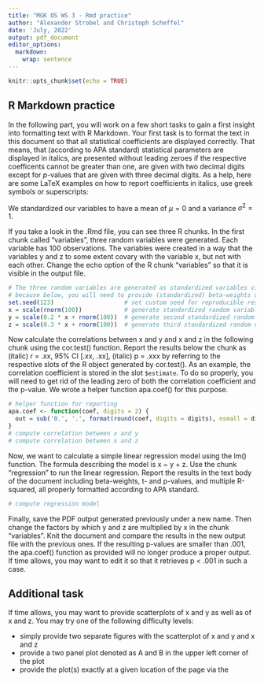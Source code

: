 ```yaml
---
title: "MGK OS WS 3 - Rmd practice"
author: "Alexander Strobel and Christoph Scheffel"
date: 'July, 2022'
output: pdf_document
editor_options: 
  markdown: 
    wrap: sentence
---
```


```r
knitr::opts_chunk$set(echo = TRUE)
```

## R Markdown practice

In the following part, you will work on a few short tasks to gain a first insight into formatting text with R Markdown.
Your first task is to format the text in this document so that all statistical coefficients are displayed correctly.
That means, that (according to APA standard) statistical parameters are displayed in italics, are presented without leading zeroes if the respective coefficents cannot be greater than one, are given with two decimal digits except for $p$-values that are given with three decimal digits.
As a help, here are some LaTeX examples on how to report coefficients in italics, use greek symbols or superscripts:

We standardized our variables to have a mean of $\mu = 0$ and a variance $\sigma^2 = 1$.


If you take a look in the .Rmd file, you can see three R chunks.
In the first chunk called "variables", three random variables were generated.
Each variable has 100 observations.
The variables were created in a way that the variables y and z to some extent covary with the variable x, but not with each other.
Change the echo option of the R chunk "variables" so that it is visible in the output file.


```r
# The three random variables are generated as standardized variables via the scale() function, 
# because below, you will need to provide (standardized) beta-weights of a regression analysis
set.seed(123)                    # set custom seed for reproducible results
x = scale(rnorm(100))            # generate standardized random variable x with 100 obs.
y = scale(0.2 * x + rnorm(100))  # generate second standardized random variable y with 100 obs. that covaries with x
z = scale(0.3 * x + rnorm(100))  # generate third standardized random variable z with 100 obs. that also covaries with x
```

Now calculate the correlations between x and y and x and z in the following chunk using the cor.test() function.
Report the results below the chunk as (italic) r = .xx, 95% CI [.xx, .xx], (italic) p = .xxx by referring to the respective slots of the R object generated by cor.test().
As an example, the correlation coefficient is stored in the slot `$estimate`.
To do so properly, you will need to get rid of the leading zero of both the correlation coefficient and the p-value.
We wrote a helper function apa.coef() for this purpose.


```r
# helper function for reporting
apa.coef <- function(coef, digits = 2) {
  out = sub('0.', '.', format(round(coef, digits = digits), nsmall = digits)) 
}
# compute correlation between x and y 
# compute correlation between x and z
```

Now, we want to calculate a simple linear regression model using the lm() function.
The formula describing the model is x \~ y + z.
Use the chunk "regression" to run the linear regression.
Report the results in the text body of the document including beta-weights, t- and p-values, and multiple R-squared, all properly formatted according to APA standard.

```r
# compute regression model
```

Finally, save the PDF output generated previously under a new name.
Then change the factors by which y and z are multiplied by x in the chunk "variables".
Knit the document and compare the results in the new output file with the previous ones.
If the resulting p-values are smaller than .001, the apa.coef() function as provided will no longer produce a proper output.
If time allows, you may want to edit it so that it retrieves p < .001 in such a case.

## Additional task

If time allows, you may want to provide scatterplots of x and y as well as of x and z. 
You may try one of the following difficulty levels:

- simply provide two separate figures with the scatterplot of x and y and x and z
- provide a two panel plot denoted as A and B in the upper left corner of the plot
- provide the plot(s) exactly at a given location of the page via the  
